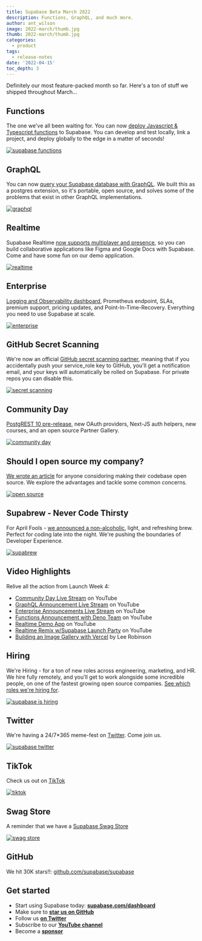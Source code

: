 ```yaml
---
title: Supabase Beta March 2022
description: Functions, GraphQL, and much more.
author: ant_wilson
image: 2022-march/thumb.jpg
thumb: 2022-march/thumb.jpg
categories:
  - product
tags:
  - release-notes
date: '2022-04-15'
toc_depth: 3
---
```


Definitely our most feature-packed month so far. Here's a ton of stuff we shipped throughout March...

## Functions

The one we've all been waiting for. You can now [deploy Javascript & Typescript functions](/blog/supabase-edge-functions) to Supabase. You can develop and test locally, link a project, and deploy globally to the edge in a matter of seconds!

[![supabase functions](/images/blog/2022-march/functions.png)](/blog/supabase-edge-functions)

## GraphQL

You can now [query your Supabase database with GraphQL](/blog/graphql-now-available). We built this as a postgres extension, so it's portable, open source, and solves some of the problems that exist in other GraphQL implementations.

[![graphql](/images/blog/2022-march/graphql.jpg)](/blog/graphql-now-available)

## Realtime

Supabase Realtime [now supports multiplayer and presence](/blog/supabase-realtime-with-multiplayer-features), so you can build collaborative applications like Figma and Google Docs with Supabase. Come and have some fun on our demo application.

[![realtime](/images/blog/2022-march/realtime.png)](/blog/supabase-realtime-with-multiplayer-features)

## Enterprise

[Logging and Observability dashboard](/blog/supabase-enterprise), Prometheus endpoint, SLAs, premium support, pricing updates, and Point-In-Time-Recovery. Everything you need to use Supabase at scale.

[![enterprise](/images/blog/2022-march/enterprise.png)](/blog/supabase-enterprise)

## GitHub Secret Scanning

We're now an official [GitHub secret scanning partner](/blog/community-day#supabase-is-now-a-github-secret-scanning-partner), meaning that if you accidentally push your service_role key to GitHub, you'll get a notification email, and your keys will automatically be rolled on Supabase. For private repos you can disable this.

[![secret scanning](/images/blog/2022-march/secret-scanning.png)](/blog/community-day#supabase-is-now-a-github-secret-scanning-partner)

## Community Day

[PostgREST 10 pre-release](/blog/community-day#postgrest-10-pre-release), new OAuth providers, Next-JS auth helpers, new courses, and an open source Partner Gallery.

[![community day](/images/blog/2022-march/community-day.png)](/blog/community-day)

## Should I open source my company?

[We wrote an article](/blog/should-i-open-source-my-company) for anyone considoring making their codebase open source. We explore the advantages and tackle some common concerns.

[![open source](/images/blog/2022-march/open-source.png)](/blog/should-i-open-source-my-company)

## Supabrew - Never Code Thirsty

For April Fools - [we announced a non-alcoholic](/blog/supabrew), light, and refreshing brew. Perfect for coding late into the night. We're pushing the boundaries of Developer Experience.

[![supabrew](/images/blog/2022-march/supabrew.png)](/blog/supabrew)

## Video Highlights

Relive all the action from Launch Week 4:

- [Community Day Live Stream](https://www.youtube.com/watch?v=D0gIgjozOzc) on YouTube
- [GraphQL Announcement Live Stream](https://www.youtube.com/watch?v=fApxu_U_hdw) on YouTube
- [Enterprise Announcements Live Stream](https://www.youtube.com/watch?v=UZrl1cwzTDg) on YouTube
- [Functions Announcement with Deno Team](https://www.youtube.com/watch?v=Xci5SOv76k0) on YouTube
- [Realtime Demo App](https://www.youtube.com/watch?v=BelYEMJ2N00) on YouTube
- [Realtime Remix w/Supabase Launch Party](https://www.youtube.com/watch?v=rntEMgaenHs) on YouTube
- [Building an Image Gallery with Vercel](https://www.youtube.com/watch?v=BSoRXk1FIw8) by Lee Robinson

## Hiring

We're Hiring - for a ton of new roles across engineering, marketing, and HR. We hire fully remotely, and you'll get to work alongside some incredible people, on one of the fastest growing open source companies. [See which roles we're hiring for](https://about.supabase.com/careers).

[![supabase is hiring](/images/blog/2021-dec/hiring.png)](https://about.supabase.com/careers)

## Twitter

We're having a 24/7\*365 meme-fest on [Twitter](https://twitter.com/supabase). Come join us.

[![supabase twitter](/images/blog/2022-march/twitter.png)](https://twitter.com/supabase)

## TikTok

Check us out on [TikTok](https://www.tiktok.com/@supabase.com?fromUrl=%2Fsupabase.com&lang=en)

[![tiktok](/images/blog/2021-dec/tiktok.png)](https://www.tiktok.com/@supabase.com?fromUrl=%2Fsupabase.com&lang=en)

## Swag Store

A reminder that we have a [Supabase Swag Store](https://store.supabase.com)

[![swag store](/images/blog/2021-dec/swag.jpg)](https://store.supabase.com)

## GitHub

We hit 30K stars!!: [github.com/supabase/supabase](http://github.com/supabase/supabase)

## Get started

- Start using Supabase today: **[supabase.com/dashboard](https://supabase.com/dashboard/)**
- Make sure to **[star us on GitHub](https://github.com/supabase/supabase)**
- Follow us **[on Twitter](https://twitter.com/supabase)**
- Subscribe to our **[YouTube channel](https://www.youtube.com/c/supabase)**
- Become a **[sponsor](https://github.com/sponsors/supabase)**

